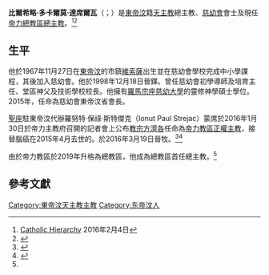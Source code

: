 {{blpsources|time=2019-09-11T16:49:27+00:00}}
{{expand|time=2016-02-19T14:52:06+00:00}}
{{Infobox Christian leader
| type              = archishop
| honorific-prefix = 
| name             = 比爾希略·多卡爾莫·達席爾瓦<br />Virgílio do Carmo da Silva
| title            = [[天主教帝力總教區|天主教帝力總教區總主教]]
| honorific-suffix = [[慈幼會|慈幼會]]
| native_name      = 
| image           = 2017-03-30 Virgílio do Carmo da Silva.jpg
| alt             = 
| caption         = 
| archdiocese     = 帝力
| diocese         = 
| see             = 
| appointed        = 2019年9月11日
| term             = 
| term_start       = 
| predecessor      = （無）
| successor        = （現任）
| other_post       = 慈幼會東帝汶省會長
| previous_post    = 帝力教區主教（2016年－2019年）
<!--   Orders   -->
| ordination       = 1998年12月18日
| ordinated_by     = 
| consecration     = 2016年3月19日
| consecrated_by   = 
| rank             = 
<!--   Personal details   -->
| birth_date       = {{birth date|df=yes|1967|11|27}}
| birth_place      = [[東帝汶|東帝汶]][[維索薩|維索薩]]
| death_date       = 
| nationality      = 東帝汶
| religion         = [[天主教|天主教]]
| coat_of_arms     = 
| coat_of_arms_alt = 
}}
'''比爾希略·多卡爾莫·達席爾瓦'''（{{lang-pt|Virgílio do Carmo da Silva}}；{{bd|1967年|11月27日|catIdx=Virgílio do Carmo da Silva}}）是[[東帝汶|東帝汶]]籍[[天主教|天主教]]總主教、[[慈幼會|慈幼會]]會士及現任[[天主教帝力總教區|帝力總教區總主教]]。<ref>[http://www.catholic-hierarchy.org/bishop/bdcds.html Catholic Hierarchy] {{Wayback|url=http://www.catholic-hierarchy.org/bishop/bdcds.html |date=20170517052952 }} 2016年2月4日</ref><ref name="Vatican20190911">{{cite press release |title=Resignations and Appointments, 11.09.2019 |url=https://press.vatican.va/content/salastampa/en/bollettino/pubblico/2019/09/11/190911b.html |publisher=Holy See Press Office |accessdate=2019-09-11 |archiveurl=https://web.archive.org/web/20190911155618/https://press.vatican.va/content/salastampa/en/bollettino/pubblico/2019/09/11/190911b.html |archivedate=2019-09-11 |language=en |date=2019-09-11}}</ref>

==生平==
他於1967年11月27日在[[東帝汶|東帝汶]]的市鎮[[維索薩|維索薩]]出生並在慈幼會學校完成中小學課程，其後加入慈幼會。他於1998年12月18日晉鐸。曾任慈幼會初學導師及培育主任、堂區神父及技術學校校長。他擁有[[羅馬|羅馬]][[宗座慈幼大學|宗座慈幼大學]]的靈修神學碩士學位。2015年，任命為慈幼會東帝汶省會長。

[[聖座|聖座]]駐東帝汶代辦羅努特·保祿·斯特傑克（Ionut Paul Strejac）蒙席於2016年1月30日於帝力主教府召開的記者會上公布[[教宗方濟各|教宗方濟各]]任命為[[天主教帝力教區|帝力教區正權主教]]，接替腦癌在2015年4月去世的{{link-en|亞爾伯·利則·達席爾瓦|Alberto Ricardo da Silva}}。於2016年3月19日晉牧。<ref>{{Cite web |url=http://china.ucanews.com/2016/02/11/%E6%95%99%E5%AE%97%E6%96%B9%E6%BF%9F%E5%90%84%E4%BB%BB%E5%91%BD%E6%96%B0%E6%9D%B1%E5%B8%9D%E6%B1%B6%E5%B8%9D%E5%8A%9B%E6%95%99%E5%8D%80%E4%B8%BB%E6%95%99/ |title=教宗方濟各任命新東帝汶帝力教區主教 |access-date=2016-02-19 |archive-url=https://web.archive.org/web/20160325071322/http://china.ucanews.com/2016/02/11/%e6%95%99%e5%ae%97%e6%96%b9%e6%bf%9f%e5%90%84%e4%bb%bb%e5%91%bd%e6%96%b0%e6%9d%b1%e5%b8%9d%e6%b1%b6%e5%b8%9d%e5%8a%9b%e6%95%99%e5%8d%80%e4%b8%bb%e6%95%99/ |archive-date=2016-03-25 |dead-url=yes }}</ref><ref>{{Cite web |url=http://www.ucanews.com/news/pope-francis-names-new-bishop-in-timor-leste/75112 |title=UCANews February 1, 2016 |access-date=2016-02-20 |archive-url=https://web.archive.org/web/20171023142320/https://www.ucanews.com/news/pope-francis-names-new-bishop-in-timor-leste/75112 |archive-date=2017-10-23 |dead-url=yes }}</ref>

由於帝力教區於2019年升格為總教區，他成為總教區首任總主教。<ref name="Vatican20190911" />

==參考文獻==
{{reflist}}

[[Category:東帝汶天主教主教|Category:東帝汶天主教主教]]
[[Category:东帝汶人|Category:东帝汶人]]